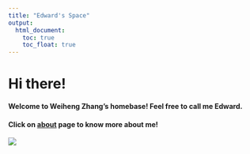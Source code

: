 ```yaml
---
title: "Edward's Space"
output: 
  html_document:
    toc: true
    toc_float: true
---
```


# Hi there!

#### Welcome to Weiheng Zhang's homebase! Feel free to call me Edward. 
#### Click on [about](about.html) page to know more about me!

![](./images/homebase.png)




